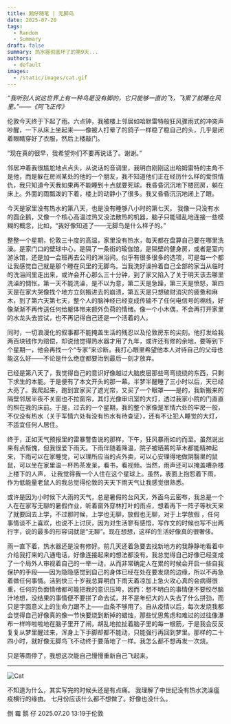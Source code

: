 ```yaml
---
title: 鹅仔随笔 | 无脚鸟
date: 2025-07-20
tags:
  - Random
  - Summary
draft: false
summary: 热水器彻底坏了的第9天...
authors:
  - default
images:
  - /static/images/cat.gif
---
```

_“我听别人说这世界上有一种鸟是没有脚的，它只能够一直的飞，飞累了就睡在风里。”——《阿飞正传》_


伦敦今天终于下起了雨。六点钟，我被楼上邻居如哈默雷特般狂风骤雨式的冲突声吵醒，一下从床上坐起来——像被人打晕了的鸽子一样稳了稳自己的头，几乎是闭着眼睛穿好了衣服，然后上楼敲门。

“现在真的很早，我希望你们不要再说话了。谢谢。”

邻居冲着我很尴尬地点点头，从说话的音调里，我明白刚刚这出哈姆雷特的主角不是他，而是躲在房间某处的他的一个朋友，我不知道他们正在经历什么样的爱恨情仇，我只知道今天我如果再不能睡到十点就要死球。我昏昏沉沉地下楼回房，躺在床上。外面的雨瓢泼的下着，楼上的动静小了很多。我又昏昏沉沉地闭上了眼。

今天是家里没有热水的第八天，也是没有睡够八小时的第七天。 我像一只没有水的圆企鹅，又像一个核心高温过热又没法散热的机器，脑子只能错乱地连接一些模糊的概念，比如，“我好像知道了——无脚鸟是什么样子的。”

整整一个星期，伦敦三十度的高温，家里没有热水，每天都在盘算自己要在哪里洗澡。是家门口的壁球中心，是隔了一条街的瑜伽馆，是隔壁的健身房，或者是室内游泳馆，还是加一会班再去公司的淋浴间。似乎有很多很多的选项，可是每一个都让我感觉自己就是那个睡在风里的无脚鸟。当我洗好澡拎着自己全部的家当从临时的洗浴间里走出来，或许会开心那么三十分钟，到了家又陷入了关于明天该去哪里洗澡的惆怅。第一天不能洗澡，是不以为意，第二天是急躁，第三天是愤怒，第四天是在家大哭像找个地方立刻搬进去的崩溃，第五天是只想破财消灾的疲惫和麻木，到了第六天第七天，整个人的脑神经已经变成传输不了任何电信号的棉线，好像渐渐不再传送任何给躯体带来额外负荷的情绪。像一个小木偶，不会再打开家里的水龙头去尝试，也不再记得自己还是一个活着的人。

同时，一切浪漫化的叙事都不能掩盖生活的残忍以及伦敦房东的尖刻。他打发给我两百块钱作为赔偿，却说他觉得热水器才用了九年，或许还有修的余地，要等到下个星期一，他会再找一个“专家”来诊断。我打心眼里希望他本人对待自己的父母也能这么好——不论是什么绝症都要治到最后一刻才放弃。

已经是第八天了，我觉得自己的意识好像越过大脑皮层那些弯弯绕绕的东西，只剩下求生的本能。于是便有了本文开头的那一幕。半梦半醒睡了三小时以后，天已经大亮了。我爬起来，跑到宜家买了遮光帘，又买了一个眼罩——是的，我新搬来的隔壁邻居半夜不关窗也不拉窗帘，其灯光像审讯室的大灯，透过我家小院的门直直的照在我的床前。于是，过去的一个星期，我的整个家像是军情六处的牢房一般，不仅没有热水（关于军情六处有没有热水有待查证），还有不让犯人睡觉的大灯，不适宜任何人居住。

终于，正如天气预报里的雷暴警告说的那样，下午，狂风暴雨如约而至。虽然说出来有点惭愧，但我很爱下雨天。下雨伴随着降温，院子被晒蔫的草木都能精神起来，下雨可以在家睡觉，可以理所应当的点外卖，可以心安理得地做阴翳里的鼠鼠，可以坐在家里温一杯热茶发呆，看书，看视频。当然，雨声还可以掩盖嘈杂楼上楼下的人声， 让我觉得我一个人住在这个星球上。虽然，表面上抱怨着下雨，作为低能量老鼠人的我总觉得伦敦的天天下雨天气让我感觉很熟悉。

或许是因为小时候下大雨的天气，总是暑假的台风天，外面乌云密布，我总是一个人在在家写无聊的暑假作业，听着窗外穿林打叶的雨点，想着再下一阵子等秋天来了就要回去上学，不过那时候，上学也无聊，放假也无聊，对于上学放假 ，任何事情谈不上喜欢，也说不上讨厌，因为对生活寥有感悟，写作文的时候也写不出两行字，说的最多的形容词就是“无聊”。现在想想，这样的生活好像真的很奢侈。

雨一直下着，热水器还是没有修好。前几天还着急要去找新地方的我静静地看着中介给我打来的八通电话，好像连接起来的想法都没有。我总觉得自己好像已经变成了一个局外人审视着自己的一举一动，从而非常确定人在累的时候会开启一些自我保护的手段——因为隐隐感觉到自己的身体已经在处在要发烧的边缘，所以不再急着做任何事情。活到快三十岁我总算明白下雨天着凉加上急火攻心真的会病得很重，任何的负面情绪都可能把我的意识压垮，因而：想不明白的事情便不要绞尽脑汁地想，没结果的事情便不要拼了命去试，并不是年纪大的人失去了什么拼劲，而只是字面意义上的生命力跟不上——血条不够用了。自从疫情以后，每次发烧我都会觉得自己好像真的像一节快要烧到断掉的蜡烛，那些忧思焦虑和难过的过往像瀑布一样哗啦啦地在脑子里开了闸，胡乱地拉扯着脑子里的每一根筋，于是我会反反复复从梦里醒过来，浑身上下手脚却都不能动，只能强行再回到梦里。那样的二十四小时，就好像无脚鸟飞不动终于要落地了一样。我怎么都不想再发一次烧。

只是等雨停了，我想这次能自己慢慢重新自己飞起来。


---
![Cat](/static/images/cat.gif)

不知道为什么，其实写完的时候头还是有点痛。
我理解了中世纪没有热水洗澡瘟疫横行的缘由。
七月份应该什么都不想做了。好像也没什么。

倒 霉 鹅 仔
2025.07.20 13:19于伦敦



















